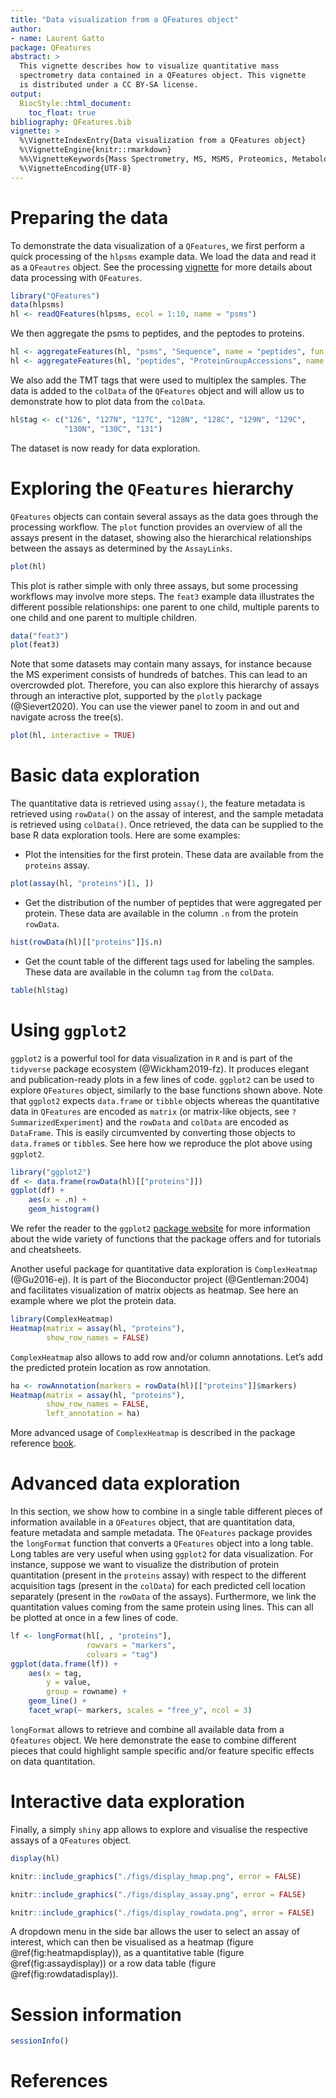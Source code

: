 ```yaml
---
title: "Data visualization from a QFeatures object"
author:
- name: Laurent Gatto
package: QFeatures
abstract: >
  This vignette describes how to visualize quantitative mass
  spectrometry data contained in a QFeatures object. This vignette
  is distributed under a CC BY-SA license.
output:
  BiocStyle::html_document:
    toc_float: true
bibliography: QFeatures.bib
vignette: >
  %\VignetteIndexEntry{Data visualization from a QFeatures object}
  %\VignetteEngine{knitr::rmarkdown}
  %%\VignetteKeywords{Mass Spectrometry, MS, MSMS, Proteomics, Metabolomics, Infrastructure, Quantitative}
  %\VignetteEncoding{UTF-8}
---
```


# Preparing the data

To demonstrate the data visualization of a `QFeatures`, we first
perform a quick processing of the `hlpsms` example data. We load the
data and read it as a `QFeautres` object. See the processing
[vignette](https://rformassspectrometry.github.io/QFeatures/articles/Processing.html)
for more details about data processing with `QFeatures`.

```r
library("QFeatures")
data(hlpsms)
hl <- readQFeatures(hlpsms, ecol = 1:10, name = "psms")
```

We then aggregate the psms to peptides, and the peptodes to proteins.

```r
hl <- aggregateFeatures(hl, "psms", "Sequence", name = "peptides", fun = colMeans)
hl <- aggregateFeatures(hl, "peptides", "ProteinGroupAccessions", name = "proteins", fun = colMeans)
```

We also add the TMT tags that were used to multiplex the samples. The
data is added to the `colData` of the `QFeatures` object and will
allow us to demonstrate how to plot data from the `colData`.

```r
hl$tag <- c("126", "127N", "127C", "128N", "128C", "129N", "129C",
            "130N", "130C", "131")
```

The dataset is now ready for data exploration.

# Exploring the `QFeatures` hierarchy

`QFeatures` objects can contain several assays as the data goes through
the processing workflow. The `plot` function provides an overview of
all the assays present in the dataset, showing also the hierarchical
relationships between the assays as determined by the `AssayLinks`.

```r
plot(hl)
```

This plot is rather simple with only three assays, but some processing
workflows may involve more steps. The `feat3` example data illustrates
the different possible relationships: one parent to one child, multiple
parents to one child and one parent to multiple children.

```r
data("feat3")
plot(feat3)
```

Note that some datasets may contain many assays, for instance because
the MS experiment consists of hundreds of batches. This can lead to an
overcrowded plot. Therefore, you can also explore this hierarchy of
assays through an interactive plot, supported by the `plotly` package
(@Sievert2020). You can use the viewer panel to zoom in and out and
navigate across the tree(s).

```r
plot(hl, interactive = TRUE)
```


# Basic data exploration

The quantitative data is retrieved using `assay()`, the feature
metadata is retrieved using `rowData()` on the assay of interest, and
the sample metadata is retrieved using `colData()`. Once retrieved,
the data can be supplied to the base R data exploration tools. Here
are some examples:

- Plot the intensities for the first protein. These data are available
  from the `proteins` assay.

```r
plot(assay(hl, "proteins")[1, ])
```

- Get the distribution of the number of peptides that were aggregated
  per protein. These data are available in the column `.n` from the
  protein `rowData`.

```r
hist(rowData(hl)[["proteins"]]$.n)
```

- Get the count table of the different tags used for labeling the
  samples. These data are available in the column `tag` from the
  `colData`.

```r
table(hl$tag)
```

# Using `ggplot2`

`ggplot2` is a powerful tool for data visualization in `R` and is part
of the `tidyverse` package ecosystem (@Wickham2019-fz). It produces
elegant and publication-ready plots in a few lines of code. `ggplot2`
can be used to explore `QFeatures` object, similarly to the base
functions shown above. Note that `ggplot2` expects `data.frame` or
`tibble` objects whereas the quantitative data in `QFeatures` are
encoded as `matrix` (or matrix-like objects, see
`?SummarizedExperiment`) and the `rowData` and `colData` are encoded
as `DataFrame`. This is easily circumvented by converting those
objects to `data.frame`s or `tibble`s. See here how we reproduce the
plot above using `ggplot2`.

```r
library("ggplot2")
df <- data.frame(rowData(hl)[["proteins"]])
ggplot(df) +
    aes(x = .n) +
    geom_histogram()
```

We refer the reader to the `ggplot2`
[package website](https://ggplot2.tidyverse.org/) for more information
about the wide variety of functions that the package offers and for
tutorials and cheatsheets.

Another useful package for quantitative data exploration is
`ComplexHeatmap` (@Gu2016-ej). It is part of the Bioconductor project
(@Gentleman:2004) and facilitates visualization of matrix objects as
heatmap. See here an example where we plot the protein data.

```r
library(ComplexHeatmap)
Heatmap(matrix = assay(hl, "proteins"),
        show_row_names = FALSE)
```

`ComplexHeatmap` also allows to add row and/or column annotations.
Let's add the predicted protein location as row annotation.

```r
ha <- rowAnnotation(markers = rowData(hl)[["proteins"]]$markers)
Heatmap(matrix = assay(hl, "proteins"),
        show_row_names = FALSE,
        left_annotation = ha)
```

More advanced usage of `ComplexHeatmap` is described in the package
reference [book](https://jokergoo.github.io/ComplexHeatmap-reference/book/).

# Advanced data exploration

In this section, we show how to combine in a single table
different pieces of information available in a `QFeatures` object,
that are quantitation data, feature metadata and sample metadata. The
`QFeatures` package provides the `longFormat` function that converts a
`QFeatures` object into a long table. Long tables are very useful when
using `ggplot2` for data visualization. For instance, suppose we want
to visualize the distribution of protein quantitation (present in the
`proteins` assay) with respect to the different acquisition tags
(present in the `colData`) for each predicted cell location separately
(present in the `rowData` of the assays). Furthermore, we link the
quantitation values coming from the same protein using lines. This can
all be plotted at once in a few lines of code.

```r
lf <- longFormat(hl[, , "proteins"],
                 rowvars = "markers",
                 colvars = "tag")
ggplot(data.frame(lf)) +
    aes(x = tag,
        y = value,
        group = rowname) +
    geom_line() +
    facet_wrap(~ markers, scales = "free_y", ncol = 3)
```

`longFormat` allows to retrieve and combine all available data from a
`Qfeatures` object. We here demonstrate the ease to combine different
pieces that could highlight sample specific and/or feature specific
effects on data quantitation.

# Interactive data exploration

Finally, a simply `shiny` app allows to explore and visualise the
respective assays of a `QFeatures` object.

```r
display(hl)
```

```r
knitr::include_graphics("./figs/display_hmap.png", error = FALSE)
```

```r
knitr::include_graphics("./figs/display_assay.png", error = FALSE)
```
```r
knitr::include_graphics("./figs/display_rowdata.png", error = FALSE)
```

A dropdown menu in the side bar allows the user to select an assay of
interest, which can then be visualised as a heatmap (figure
\@ref(fig:heatmapdisplay)), as a quantitative table (figure
\@ref(fig:assaydisplay)) or a row data table (figure
\@ref(fig:rowdatadisplay)).


# Session information {-}

```r
sessionInfo()
```


# References {-}

